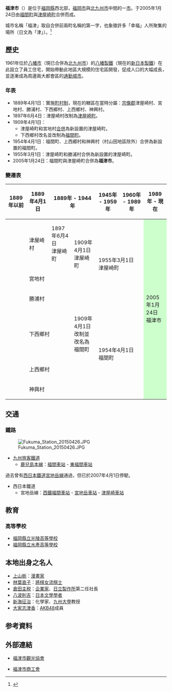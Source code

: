 {{日本都市
| 自治體名=福津市
| 圖像=[[File:Haiden_of_Miyajidake_Shrine.JPG|240px]]
| 圖像說明=[[宮地嶽神社|宮地嶽神社]]
| 市章=[[File:Emblem_of_Fukutsu.gif|100px]]
| 日文原名=福津市
| 平假名=ふくつし
| 羅馬字拼音=Fukutsu-shi
| 都道府縣=福岡縣
| 支廳=
| 編號=40224-9
| 面積=52.71
| 邊界未定=
| 人口=56,074
| 統計時間=2009年12月31日
| 自治體=[[宗像市|宗像市]]、[[古賀市|古賀市]]、[[宮若市|宮若市]]
| 樹=
| 花=
| 其他象徵物=
| 其他象徵=
| 市長=小山達生
| 卸任日期=2013年3月5日
| 議員數=22
| 郵遞區號=811-3293
| 所在地=福津市中央一丁目1番1号<br>[[File:Fukutsu_City_Hall.jpg|170px]]
| 電話號碼=940-42-1111
| 外部連結=http://www.city.fukutsu.lg.jp/
| 經度=
| 緯度=
| 地圖=[[File:Fukutsu_in_Fukuoka_Prefecture.png|250px]]
| 註記=人口：[http://www.city.fukutsu.lg.jp/shisei/toukei/population.php 福津市官方網頁]
}}
'''福津市'''（{{jpn|j=福津市|hg=ふくつし|rm=Fukutsu shi|f=y}}）是位于[[福岡縣|福岡縣]]西北部，[[福岡市|福岡市]]與[[北九州市|北九州市]]中間的一[[市|市]]。于2005年1月24日由[[福間町|福間町]]與[[津屋崎町|津屋崎町]]合併而成。

城市名稱「福津」取自合併前兩町名稱的第一字，也象徵許多「幸福」人所聚集的場所（日文為「津」）。<ref>{{cite web | language = ja | publisher = 福津市政府 | title = 福津市って？ | url = http://www.city.fukutsu.lg.jp/shisei/gaiyou/about.php | author =  | date = 2009-04-01 | accessdate = 2010-01-15 | archive-url = https://web.archive.org/web/20140714184119/http://www.city.fukutsu.lg.jp/shisei/gaiyou/about.php | archive-date = 2014-07-14 | dead-url = yes }}</ref>

==歷史==
1961年位於[[八幡市|八幡市]]（現已合併為[[北九州市|北九州市]]）的[[八幡製鐵|八幡製鐵]]（現在的[[新日本製鐵|新日本製鐵]]）在此設立了員工住宅，開始帶動此地區大規模的住宅區開發，促成人口的大幅成長，並逐漸成為周邊兩大都會區的[[通勤城市|通勤城市]]。

===年表===
* 1889年4月1日：實施[[町村制|町村制]]，現在的轄區在當時分屬：[[宗像郡|宗像郡]]津屋崎村、宮地村、勝浦村、下西郷村、上西鄉村、神興村。
* 1897年6月4日：津屋崎村改制為[[津屋崎町|津屋崎町]]。
* 1909年4月1日：
** 津屋崎町和宮地村[[市町村合併|合併]]為新設置的津屋崎町。
** 下西鄉村改名並改制為[[福間町|福間町]]。
* 1954年4月1日：福間町、上西郷村和神興村（村山田地區除外）合併為新設置的福間町。
* 1955年3月1日：津屋崎町和勝浦村合併為新設置的津屋崎町。
* 2005年1月24日：福間町與津屋崎町合併為'''福津市'''。

=== 變遷表 ===

{| class="wikitable" style="font-size:x-small"
! 1889年以前
! 1889年4月1日
! colspan=2 | 1889年 - 1944年
! 1945年 - 1959年
! 1960年 - 1989年
! 1989年 - 現在
! 現在
|-
|
| 津屋崎村
| 1897年6月4日<br />津屋崎町
| rowspan=2 | 1909年4月1日<br />津屋崎町
| rowspan=3 colspan=2 | 1955年3月1日<br />津屋崎町
| rowspan=6 colspan=2 style="background-color:#cfc;" | 2005年1月24日<br />福津市
|-
|
| colspan=2 | 宮地村
|-
|
| colspan=3 | 勝浦村
|-
|
| colspan=2 | 下西鄉村
| 1909年4月1日<br />改制並改名為福間町
| rowspan=3 colspan=2 | <br>1954年4月1日<br />福間町<br><br> 
|-
|
| colspan=3 | 上西鄉村
|-
| 
| colspan=3 | 神興村
|}

==交通==
===鐵路===
[[File:Fukuma_Station_20150426.JPG|thumb]]
* [[九州旅客鐵道|九州旅客鐵道]]
** [[鹿兒島本線|鹿兒島本線]]：[[福間車站|福間車站]] - [[東福間車站|東福間車站]]

過去曾有[[西日本鐵道|西日本鐵道]][[宮地岳線|宮地岳線]]通過，但已於2007年4月1日停駛。
* 西日本鐵道
** 宮地岳線：[[西鐵福間車站|西鐵福間車站]] - [[宮地岳車站|宮地岳車站]] - [[津屋崎車站|津屋崎車站]]

==教育==
===高等學校===
* [[福岡縣立光陵高等學校|福岡縣立光陵高等學校]]
* [[福岡縣立水產高等學校|福岡縣立水產高等學校]]

== 本地出身之名人 ==
*[[上山栃|上山栃]]：[[漫畫家|漫畫家]]
*[[林葉直子|林葉直子]]：[[將棋|將棋]][[女流棋士|女流棋士]]
*[[倉田主税|倉田主税]]：[[企業家|企業家]]、[[日立製作所|日立製作所]]第二任社長
*[[八波則吉|八波則吉]]：[[日本文學|日本文學]][[學者|學者]]
*[[新海征治|新海征治]]：化學家、[[九州大學|九州大學]]教授
*[[大家志津香|大家志津香]]：[[AKB48|AKB48]]成員

==参考資料==
<div class="references-small">
<references />
</div>

==外部連結==
{{commonscat|Fukutsu, Fukuoka}}
* {{Ja}} [http://fukutsukankou.com/ 福津市觀光協會]
* {{Ja}} [https://web.archive.org/web/20081211212357/http://www6.ocn.ne.jp/~fukutu-s/ 福津市商工會]

{{福岡縣}}{{Authority control}}